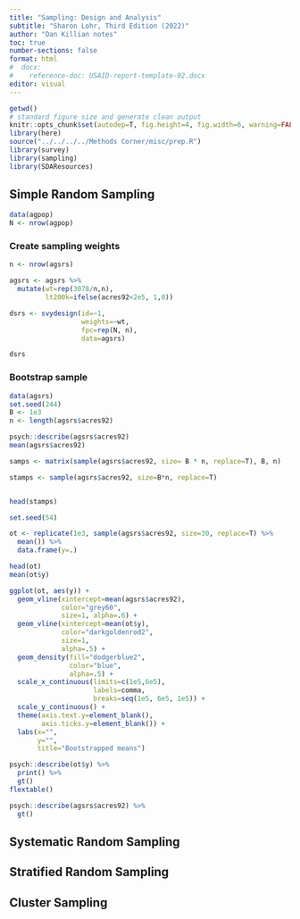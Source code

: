 ```yaml
---
title: "Sampling: Design and Analysis"
subtitle: "Sharon Lohr, Third Edition (2022)"
author: "Dan Killian notes"
toc: true
number-sections: false
format: html
#  docx:
#    reference-doc: USAID-report-template-02.docx
editor: visual
---
```


```r
getwd()
# standard figure size and generate clean output
knitr::opts_chunk$set(autodep=T, fig.height=4, fig.width=6, warning=FALSE, message=FALSE, cache=TRUE, error=T, echo=T)
library(here)
source("../../../../Methods Corner/misc/prep.R")
library(survey)
library(sampling)
library(SDAResources)
```

## Simple Random Sampling

```r
data(agpop)
N <- nrow(agpop)
```

### Create sampling weights

```r
n <- nrow(agsrs)

agsrs <- agsrs %>%
  mutate(wt=rep(3078/n,n),
         lt200k=ifelse(acres92<2e5, 1,0))

dsrs <- svydesign(id=~1,
                  weights=~wt,
                  fpc=rep(N, n),
                  data=agsrs)

dsrs

```

### Bootstrap sample

```r

data(agsrs)
set.seed(244)
B <- 1e3
n <- length(agsrs$acres92)

psych::describe(agsrs$acres92)
mean(agsrs$acres92)

samps <- matrix(sample(agsrs$acres92, size= B * n, replace=T), B, n)

stamps <- sample(agsrs$acres92, size=B*n, replace=T)


head(stamps)

set.seed(54)

ot <- replicate(1e3, sample(agsrs$acres92, size=30, replace=T) %>%
  mean()) %>%
  data.frame(y=.)

head(ot)
mean(ot$y)

ggplot(ot, aes(y)) + 
  geom_vline(xintercept=mean(agsrs$acres92),
             color="grey60",
             size=1, alpha=.6) +
  geom_vline(xintercept=mean(ot$y),
             color="darkgoldenrod2",
             size=1,
             alpha=.5) +
  geom_density(fill="dodgerblue2",
               color="blue",
               alpha=.5) +
  scale_x_continuous(limits=c(1e5,6e5),
                     labels=comma,
                     breaks=seq(1e5, 6e5, 1e5)) +
  scale_y_continuous() +
  theme(axis.text.y=element_blank(),
        axis.ticks.y=element_blank()) +
  labs(x="",
       y="",
       title="Bootstrapped means")
```

```r
psych::describe(ot$y) %>%
  print() %>%
  gt()
flextable()
```

```r
psych::describe(agsrs$acres92) %>%
  gt()
```

## Systematic Random Sampling

## Stratified Random Sampling

## Cluster Sampling

## 
